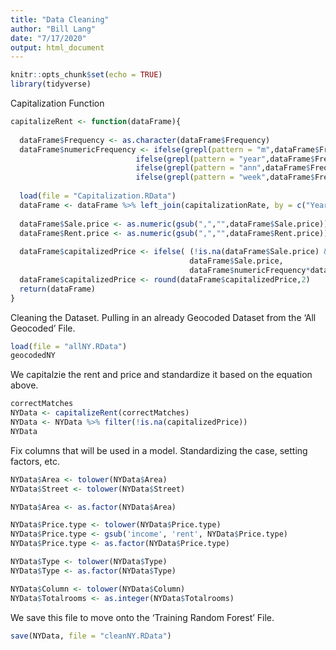 ```yaml
---
title: "Data Cleaning"
author: "Bill Lang"
date: "7/17/2020"
output: html_document
---
```


```r
knitr::opts_chunk$set(echo = TRUE)
library(tidyverse)
```

Capitalization Function 

```r
capitalizeRent <- function(dataFrame){
  
  dataFrame$Frequency <- as.character(dataFrame$Frequency)
  dataFrame$numericFrequency <- ifelse(grepl(pattern = "m",dataFrame$Frequency), 12, 
                            ifelse(grepl(pattern = "year",dataFrame$Frequency), 1,
                            ifelse(grepl(pattern = "ann",dataFrame$Frequency), 1,
                            ifelse(grepl(pattern = "week",dataFrame$Frequency),52, 12))))
  
  load(file = "Capitalization.RData")
  dataFrame <- dataFrame %>% left_join(capitalizationRate, by = c("Year" = "year"))
  
  dataFrame$Sale.price <- as.numeric(gsub(",","",dataFrame$Sale.price))
  dataFrame$Rent.price <- as.numeric(gsub(",","",dataFrame$Rent.price))
  
  dataFrame$capitalizedPrice <- ifelse( (!is.na(dataFrame$Sale.price) & (dataFrame$Sale.price != "") ), 
                                        dataFrame$Sale.price, 
                                        dataFrame$numericFrequency*dataFrame$cap*dataFrame$Rent.price)
  dataFrame$capitalizedPrice <- round(dataFrame$capitalizedPrice,2)
  return(dataFrame)
}
```

Cleaning the Dataset. Pulling in an already Geocoded Dataset from the 'All Geocoded' File.

```r
load(file = "allNY.RData")
geocodedNY
```

We capitalzie the rent and price and standardize it based on the equation above.

```r
correctMatches
NYData <- capitalizeRent(correctMatches)
NYData <- NYData %>% filter(!is.na(capitalizedPrice))
NYData
```

Fix columns that will be used in a model. Standardizing the case, setting factors, etc. 

```r
NYData$Area <- tolower(NYData$Area)
NYData$Street <- tolower(NYData$Street)

NYData$Area <- as.factor(NYData$Area)

NYData$Price.type <- tolower(NYData$Price.type)
NYData$Price.type <- gsub('income', 'rent', NYData$Price.type)
NYData$Price.type <- as.factor(NYData$Price.type)

NYData$Type <- tolower(NYData$Type)
NYData$Type <- as.factor(NYData$Type)

NYData$Column <- tolower(NYData$Column)
NYData$Totalrooms <- as.integer(NYData$Totalrooms)
```

We save this file to move onto the 'Training Random Forest' File.

```r
save(NYData, file = "cleanNY.RData")
```



